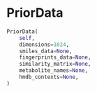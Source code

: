 # PriorData { #apriomics.PriorData }

```python
PriorData(
    self,
    dimensions=1024,
    smiles_data=None,
    fingerprints_data=None,
    similarity_matrix=None,
    metabolite_names=None,
    hmdb_contexts=None,
)
```

